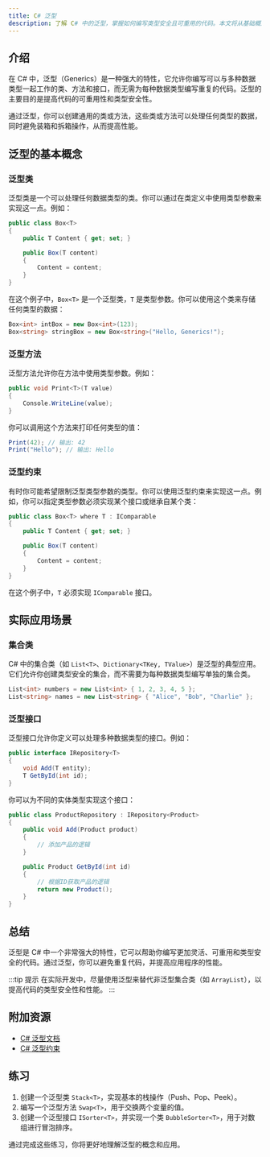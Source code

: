 ```yaml
---
title: C# 泛型
description: 了解 C# 中的泛型，掌握如何编写类型安全且可重用的代码。本文将从基础概念到实际应用，逐步讲解泛型的用法。
---
```


## 介绍

在 C# 中，泛型（Generics）是一种强大的特性，它允许你编写可以与多种数据类型一起工作的类、方法和接口，而无需为每种数据类型编写重复的代码。泛型的主要目的是提高代码的可重用性和类型安全性。

通过泛型，你可以创建通用的类或方法，这些类或方法可以处理任何类型的数据，同时避免装箱和拆箱操作，从而提高性能。

## 泛型的基本概念

### 泛型类

泛型类是一个可以处理任何数据类型的类。你可以通过在类定义中使用类型参数来实现这一点。例如：

```csharp
public class Box<T>
{
    public T Content { get; set; }

    public Box(T content)
    {
        Content = content;
    }
}
```

在这个例子中，`Box<T>` 是一个泛型类，`T` 是类型参数。你可以使用这个类来存储任何类型的数据：

```csharp
Box<int> intBox = new Box<int>(123);
Box<string> stringBox = new Box<string>("Hello, Generics!");
```

### 泛型方法

泛型方法允许你在方法中使用类型参数。例如：

```csharp
public void Print<T>(T value)
{
    Console.WriteLine(value);
}
```

你可以调用这个方法来打印任何类型的值：

```csharp
Print(42); // 输出: 42
Print("Hello"); // 输出: Hello
```

### 泛型约束

有时你可能希望限制泛型类型参数的类型。你可以使用泛型约束来实现这一点。例如，你可以指定类型参数必须实现某个接口或继承自某个类：

```csharp
public class Box<T> where T : IComparable
{
    public T Content { get; set; }

    public Box(T content)
    {
        Content = content;
    }
}
```

在这个例子中，`T` 必须实现 `IComparable` 接口。

## 实际应用场景

### 集合类

C# 中的集合类（如 `List<T>`、`Dictionary<TKey, TValue>`）是泛型的典型应用。它们允许你创建类型安全的集合，而不需要为每种数据类型编写单独的集合类。

```csharp
List<int> numbers = new List<int> { 1, 2, 3, 4, 5 };
List<string> names = new List<string> { "Alice", "Bob", "Charlie" };
```

### 泛型接口

泛型接口允许你定义可以处理多种数据类型的接口。例如：

```csharp
public interface IRepository<T>
{
    void Add(T entity);
    T GetById(int id);
}
```

你可以为不同的实体类型实现这个接口：

```csharp
public class ProductRepository : IRepository<Product>
{
    public void Add(Product product)
    {
        // 添加产品的逻辑
    }

    public Product GetById(int id)
    {
        // 根据ID获取产品的逻辑
        return new Product();
    }
}
```

## 总结

泛型是 C# 中一个非常强大的特性，它可以帮助你编写更加灵活、可重用和类型安全的代码。通过泛型，你可以避免重复代码，并提高应用程序的性能。

:::tip 提示
在实际开发中，尽量使用泛型来替代非泛型集合类（如 `ArrayList`），以提高代码的类型安全性和性能。
:::

## 附加资源

- [C# 泛型文档](https://learn.microsoft.com/zh-cn/dotnet/csharp/programming-guide/generics/)
- [C# 泛型约束](https://learn.microsoft.com/zh-cn/dotnet/csharp/programming-guide/generics/constraints-on-type-parameters)

## 练习

1. 创建一个泛型类 `Stack<T>`，实现基本的栈操作（Push、Pop、Peek）。
2. 编写一个泛型方法 `Swap<T>`，用于交换两个变量的值。
3. 创建一个泛型接口 `ISorter<T>`，并实现一个类 `BubbleSorter<T>`，用于对数组进行冒泡排序。

通过完成这些练习，你将更好地理解泛型的概念和应用。